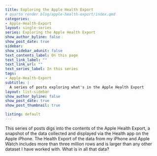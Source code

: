 ```yaml
---
title: Exploring the Apple Health Export
# quarto render blog/apple-health-export/index.qmd
categories:
- Apple-Health-Export
layout: single-series
series: Exploring the Apple Health Export
show_author_byline: false
show_post_date: true
sidebar:
show_sidebar_adunit: false
text_contents_label: On this page
text_link_label: ""
text_link_url: ""
text_series_label: In this series
tags:
- Apple-Health-Export
subtitle: |
  A series of posts exploring what's in the Apple Health Export
layout: list-sidebar
show_author_byline: false
show_post_date: true
show_post_thumbnail: true

listing: default
---
```


This series of posts digs into the contents of the
Apple Health Export, a snapshot of the data
collected and displayed via the Health app on
the Apple iPhone. The Health Export of the data from
my iPhone and Apple Watch includes more than 
three million rows and is larger than any other 
dataset I have worked with. What is in all that data?
